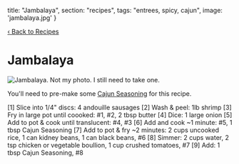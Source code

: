   title: "Jambalaya",
  section: "recipes",
  tags: "entrees, spicy, cajun",
  image: 'jambalaya.jpg'
}


[‹ Back to Recipes](/recipes)

# Jambalaya

![Jambalaya. Not my photo. I still need to take one.](../../images/food/jambalaya.jpg)

You'll need to pre-make some [Cajun Seasoning](/recipes/cajun-seasoning) for this recipe.

<RecipeComponent>
[1] Slice into 1/4" discs: 4 andouille sausages
[2] Wash & peel: 1lb shrimp
[3] Fry in large pot until coooked: #1, #2, 2 tbsp butter
[4] Dice: 1 large onion
[5] Add to pot & cook until translucent: #4, #3
[6] Add and cook ~1 minute: #5, 1 tbsp Cajun Seasoning
[7] Add to pot & fry ~2 minutes: 2 cups uncooked rice, 1 can kidney beans, 1 can black beans, #6
[8] Simmer: 2 cups water, 2 tsp chicken or vegetable boullion, 1 cup crushed tomatoes, #7
[9] Add: 1 tbsp Cajun Seasoning, #8
</RecipeComponent>


